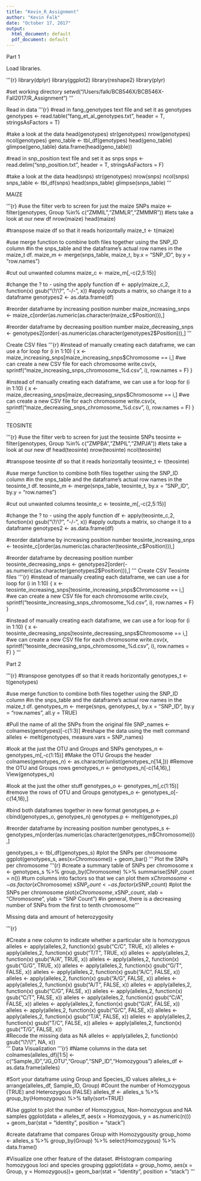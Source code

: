 ---
title: "Kevin_R_Assignment"
author: "Kevin Falk"
date: "October 17, 2017"
output:
  html_document: default
  pdf_document: default
---

####################### Part 1 ##################################
Load libraries.

'''{r}
library(dplyr)
library(ggplot2)
library(reshape2)
library(plyr)

#set working directory
setwd("/Users/falk/BCB546X/BCB546X-Fall2017/R_Assignment")
'''

Read in data
'''{r}
#read in fang_genotypes text file and set it as genotypes
genotypes <- read.table("fang_et_al_genotypes.txt", header = T, stringsAsFactors = T)

#take a look at the data
head(genotypes)
str(genotypes)
nrow(genotypes)
ncol(genotypes)
geno_table <- tbl_df(genotypes)
head(geno_table)
glimpse(geno_table)
data.frame(head(geno_table))

#read in snp_position text file and set it as snps
snps <- read.delim("snp_position.txt", header = T, stringsAsFactors = F)

#take a look at the data
head(snps)
str(genotypes)
nrow(snps)
ncol(snps)
snps_table <- tbl_df(snps)
head(snps_table)
glimpse(snps_table)
'''

####################################################################
############################# MAIZE ################################

'''{r}
#use the filter verb to screen for just the maize SNPs
maize <- filter(genotypes, Group %in% c("ZMMIL","ZMMLR","ZMMMR"))
#lets take a look at our new df
nrow(maize)
head(maize)

#transpose maize df so that it reads horizontally
maize_t <- t(maize)

#use merge function to combine both files together using the SNP_ID column
#in the snps_table and the dataframe's actual row names in the maize_t df.
maize_m <- merge(snps_table, maize_t, by.x = "SNP_ID", by.y = "row.names")

#cut out unwanted columns
maize_c <- maize_m[,-c(2,5:15)]

#change the ? to - using the apply function
df <- apply(maize_c,2, function(x) gsub("\\?/\\?", "-/-", x))
#apply outputs a matrix, so change it to a dataframe
genotypes2 <- as.data.frame(df)

#reorder dataframe by increasing position number
maize_increasing_snps <- maize_c[order(as.numeric(as.character(maize_c$Position))),]

#reorder dataframe by decreasing position number
maize_decreasing_snps <- genotypes2[order(-as.numeric(as.character(genotypes2$Position))),]
'''

Create CSV files
'''{r}
#instead of manually creating each dataframe, we can use a for loop
for (i in 1:10) {
  x <- maize_increasing_snps[maize_increasing_snps$Chromosome == i,]
#we can create a new CSV file for each chromosome
  write.csv(x, sprintf("maize_increasing_snps_chromosome_%d.csv", i), row.names = F)
}

#instead of manually creating each dataframe, we can use a for loop
for (i in 1:10) {
  x <- maize_decreasing_snps[maize_decreasing_snps$Chromosome == i,]
  #we can create a new CSV file for each chromosome
  write.csv(x, sprintf("maize_decreasing_snps_chromosome_%d.csv", i), row.names = F)
}
'''

####################################################################
########################### TEOSINTE ###############################

'''{r}
#use the filter verb to screen for just the teosinte SNPs
teosinte <- filter(genotypes, Group %in% c("ZMPBA","ZMPIL","ZMPJA"))
#lets take a look at our new df
head(teosinte)
nrow(teosinte)
ncol(teosinte)

#transpose teosinte df so that it reads horizontally
teosinte_t <- t(teosinte)

#use merge function to combine both files together using the SNP_ID column
#in the snps_table and the dataframe's actual row names in the teosinte_t df.
teosinte_m <- merge(snps_table, teosinte_t, by.x = "SNP_ID", by.y = "row.names")

#cut out unwanted columns
teosinte_c <- teosinte_m[,-c(2,5:15)]

#change the ? to - using the apply function
df <- apply(teosinte_c,2, function(x) gsub("\\?/\\?", "-/-", x))
#apply outputs a matrix, so change it to a dataframe
genotypes2 <- as.data.frame(df)

#reorder dataframe by increasing position number
teosinte_increasing_snps <- teosinte_c[order(as.numeric(as.character(teosinte_c$Position))),]

#reorder dataframe by decreasing position number
teosinte_decreasing_snps <- genotypes2[order(-as.numeric(as.character(genotypes2$Position))),]
'''
Create CSV Teosinte files
'''{r}
#instead of manually creating each dataframe, we can use a for loop
for (i in 1:10) {
  x <- teosinte_increasing_snps[teosinte_increasing_snps$Chromosome == i,]
  #we can create a new CSV file for each chromosome
  write.csv(x, sprintf("teosinte_increasing_snps_chromosome_%d.csv", i), row.names = F)
}

#instead of manually creating each dataframe, we can use a for loop
for (i in 1:10) {
  x <- teosinte_decreasing_snps[teosinte_decreasing_snps$Chromosome == i,]
  #we can create a new CSV file for each chromosome
  write.csv(x, sprintf("teosinte_decreasing_snps_chromosome_%d.csv", i), row.names = F)
}
'''

####################### Part 2 ##################################
'''{r}
#transpose genotypes df so that it reads horizontally
genotypes_t <- t(genotypes)

#use merge function to combine both files together using the SNP_ID column
#in the snps_table and the dataframe's actual row names in the maize_t df.
genotypes_m <- merge(snps, genotypes_t, by.x = "SNP_ID", by.y = "row.names", all.y = TRUE)

#Pull the name of all the SNPs from the original file
SNP_names <- colnames(genotypes)[-c(1:3)]
#reshape the data using the melt command
alleles <- melt(genotypes, measure.vars = SNP_names)

#look at the just the OTU and Groups and SNPs
genotypes_n <- genotypes_m[,-c(1:15)]
#Make the OTU Groups the header
colnames(genotypes_n) <- as.character(unlist(genotypes_n[14,]))
#Remove the OTU and Groups rows
genotypes_n <- genotypes_n[-c(14,16),]
View(genotypes_n)

#look at the just the other stuff
genotypes_o <- genotypes_m[,c(1:15)]
#remove the rows of OTU and Groups
genotypes_o <- genotypes_o[-c(14,16),]

#bind both dataframes together in new format
genotypes_p <- cbind(genotypes_o, genotypes_n)
genotypes.p <- melt(genotypes_p)

#reorder dataframe by increasing position number
genotypes_s <- genotypes_m[order(as.numeric(as.character(genotypes_m$Chromosome))),]

genotypes_s <- tbl_df(genotypes_s)
#plot the SNPs per chromosome
ggplot(genotypes_s, aes(x=Chromosome)) + geom_bar()
'''
Plot the SNPs per chromosome
'''{r}
#create a summary table of SNPs per chromosome
x <- genotypes_s %>% group_by(Chromosome) %>% summarise(SNP_count = n())
#turn columns into factors so that we can plot them
x$Chromosome <- as.factor(x$Chromosome)
x$SNP_count <- as.factor(x$SNP_count)
#plot the SNPs per chromosome
plot(x$Chromosome, x$SNP_count, xlab = "Chromosome", ylab = "SNP Count")
#in general, there is a decreasing number of SNPs from the first to tenth chromosome
'''


Missing data and amount of heterozygosity

'''{r}

#Create a new column to indicate whether a particular site is homozygous
alleles <- apply(alleles,2, function(x) gsub("C/C", TRUE, x))
alleles <- apply(alleles,2, function(x) gsub("T/T", TRUE, x))
alleles <- apply(alleles,2, function(x) gsub("A/A", TRUE, x))
alleles <- apply(alleles,2, function(x) gsub("G/G", TRUE, x))
alleles <- apply(alleles,2, function(x) gsub("G/T", FALSE, x))
alleles <- apply(alleles,2, function(x) gsub("A/C", FALSE, x))
alleles <- apply(alleles,2, function(x) gsub("A/G", FALSE, x))
alleles <- apply(alleles,2, function(x) gsub("A/T", FALSE, x))
alleles <- apply(alleles,2, function(x) gsub("C/G", FALSE, x))
alleles <- apply(alleles,2, function(x) gsub("C/T", FALSE, x))
alleles <- apply(alleles,2, function(x) gsub("C/A", FALSE, x))
alleles <- apply(alleles,2, function(x) gsub("G/A", FALSE, x))
alleles <- apply(alleles,2, function(x) gsub("G/C", FALSE, x))
alleles <- apply(alleles,2, function(x) gsub("T/A", FALSE, x))
alleles <- apply(alleles,2, function(x) gsub("T/C", FALSE, x))
alleles <- apply(alleles,2, function(x) gsub("T/G", FALSE, x))  
#Recode the missing data as NA
alleles <- apply(alleles,2, function(x) gsub("\\?/\\?", NA, x))  
'''
Data Visualization
'''{r}
#Name columns in the data set
colnames(alleles_df)[1:5] <- c("Sample_ID","JG_OTU","Group","SNP_ID","Homozygous")
alleles_df <- as.data.frame(alleles)

#Sort your dataframe using Group and Species_ID values
alleles_s <-arrange(alleles_df, Sample_ID, Group)
#Count the number of Homozygous (TRUE) and Heterozygous (FALSE)
alleles_tf <- alleles_s %>% 
  group_by(Homozygous) %>% 
  tally(sort=TRUE)

#Use ggplot to plot the number of Homozygous, Non-homozygous and NA samples
ggplot(data = alleles_tf, aes(x = Homozygous, y = as.numeric(n))) + geom_bar(stat = "identity", position = "stack")

#create dataframe that compares Group with Homozygousity
group_homo <- alleles_s %>%
  group_by(Group) %>%
  select(Homozygous) %>%
  data.frame()

#Visualize one other feature of the dataset.
#Histogram comparing homozygous loci and species grouping
ggplot(data = group_homo, aes(x = Group, y = Homozygous))+ geom_bar(stat = "identity", position = "stack")
'''